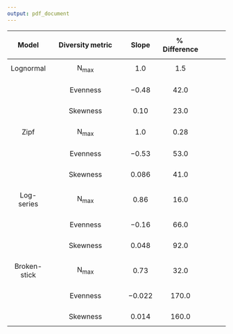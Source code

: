 ```yaml
---
output: pdf_document
---
```



|  $$\mathbf{Model}$$ | $$\mathbf{Diversity\,metric}$$ | $$\mathbf{Slope}$$ |$$\mathbf{\%\; Difference}$$ |
|:-------------:|:----------------------------------:|-----------------:|------------:|------------:|
|   $$\mathrm{Lognormal}$$ | $$\mathrm{N_{max}}$$ |    $$1.0$$   |     $$1.5$$           |
|   |            |            | | |  
|                          | $$\mathrm{Evenness}$$  |    $$-0.48$$   |     $$42.0$$           |
|   |            |            | | | 
|                          | $$\mathrm{Skewness}$$  |    $$0.10$$   |     $$23.0$$           |
|   |            |            | | | 
|   $$\mathrm{Zipf}$$      | $$\mathrm{N_{max}}$$ |    $$1.0$$   |     $$0.28$$           | 
|   |            |            | | | 
|                          | $$\mathrm{Evenness}$$  |     $$-0.53$$   |     $$53.0$$           |
|   |            |            | | | 
|                          | $$\mathrm{Skewness}$$  | $$0.086$$   |     $$41.0$$           |
|   |            |            | | |
|  $$\mathrm{Log\mbox{-}series}$$ | $$\mathrm{N_{max}}$$ |   $$0.86$$    |      $$16.0$$            |
|   |            |            | | |
|                          | $$\mathrm{Evenness}$$  |   $$-0.16$$    |      $$66.0$$            |
|   |            |            | | | 
|                          | $$\mathrm{Skewness}$$  |  $$0.048$$    |      $$92.0$$            | 
|   |            |            | | | 
| $$\mathrm{Broken\mbox{-}stick}$$| $$\mathrm{N_{max}}$$          |     $$0.73$$      |      $$32.0$$   |
|   |            |            | | | 
|                          | $$\mathrm{Evenness}$$  |     $$-0.022$$    |     $$170.0$$           |
|   |            |            | | |   
|                          | $$\mathrm{Skewness}$$  |     $$0.014$$    |     $$160.0$$           |



